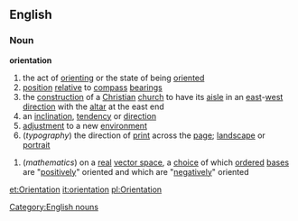 ==English==
===Noun===
'''orientation'''
#the act of [[orienting]] or the state of being [[oriented]]
#[[position]] [[relative]] to [[compass]] [[bearing]]s
#the [[construction]] of a [[Christian]] [[church]] to have its [[aisle]] in an [[east]]-[[west]] [[direction]] with the [[altar]] at the east end
#an [[inclination]], [[tendency]] or [[direction]]
#[[adjustment]] to a new [[environment]]
#(''typography'') the direction of [[print]] across the [[page]]; [[landscape]] or [[portrait]]
{{wikipedia}}
#(''mathematics'') on a [[real]] [[vector space]], a [[choice]] of which [[order]]ed [[base]]s are "[[positively]]" oriented and which are "[[negatively]]" oriented
[[Category:English nouns]]

[[et:Orientation]]
[[it:orientation]]
[[pl:Orientation]]